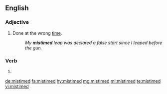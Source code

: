 ==English==

===Adjective===
{{en-adj|-}}

# Done at the wrong [[time]].
#: ''My '''mistimed''' leap was declared a false start since I leaped before the gun.''

===Verb===
{{head|en}}

# {{en-past of|mistime}}

[[de:mistimed]]
[[fa:mistimed]]
[[hy:mistimed]]
[[mg:mistimed]]
[[ml:mistimed]]
[[te:mistimed]]
[[vi:mistimed]]